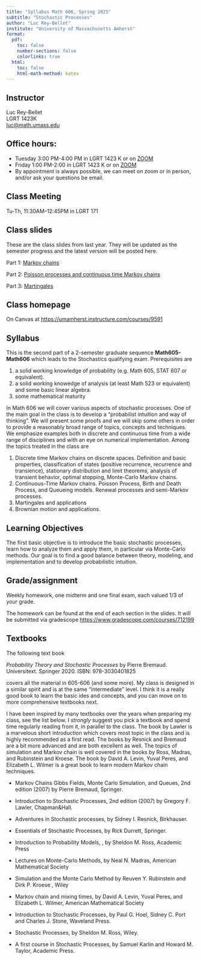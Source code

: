 ```yaml
---
title: "Syllabus Math 606, Spring 2025"
subtitle: "Stochastic Processes"
author: "Luc Rey-Bellet"
institute: "University of Massachusetts Amherst"
format:
  pdf:
    toc: false
    number-sections: false
    colorlinks: true
  html:
    toc: false
    html-math-method: katex
---
```


##  Instructor 

Luc Rey-Bellet  
LGRT 1423K  
<luc@math.umass.edu>  

## Office hours:  

 -  Tuesday 3:00 PM-4:00 PM in LGRT 1423 K or on [ZOOM](https://umass-amherst.zoom.us/my/luc.reybellet.office.hours)
 -  Friday 1:00 PM-2:00 in LGRT 1423 K or on [ZOOM](https://umass-amherst.zoom.us/my/luc.reybellet.office.hours)
 -  By appointment is always possible, we can meet on zoom or in person, and/or ask your questions be email.

## Class Meeting

Tu-Th, 11:30AM--12:45PM in LGRT 171

## Class slides

These are the class slides from last year. They will be updated as the semester progress and the latest version will be posted here.

Part 1: [Markov chains](https://luc-umass.github.io/html/Markov.html)

Part 2: [Poisson processes and continuous time Markov chains](https://luc-umass.github.io/html/Poisson.html)

Part 3: [Martingales](https://luc-umass.github.io/html/Martingale.html)

## Class homepage 

On Canvas at <https://umamherst.instructure.com/courses/9591> 

## Syllabus

This is the second part of a 2-semester graduate sequence **Math605-Math606** which leads to the Stochastics qualifying exam. Prerequisites are 

1. a solid working knowledge of probablilty (e.g. Math 605, STAT 607 or equivalent).
2. a solid working knowedge of analysis (at least Math 523 or equivalent) and some basic linear algebra.  
3. some mathematical maturity

In Math 606 we will cover various aspects of stochastic processes.  One of the main goal in the class is to develop a "probabilist intuition and way of thinking". We will present some proofs and we will skip some others in order to provide a reasonably broad range of topics, concepts and techniques. We emphasize examples both in discrete and continuous time from a wide range of disciplines and with an eye on numerical implementation.  Among the topics treated in the class are


1. Discrete time Markov chains on discrete spaces. Definition and basic properties, classification of states (positive recurrence, recurrence and transience), stationary distribution and limit theorems, analysis of transient behavior, optimal stopping, Monte-Carlo Markov chains.
2. Continuous-Time Markov chains. Poisson Process, Birth and Death Process, and Queueing models. Renewal processes and semi-Markov processes.
3. Martingales and applications
4. Brownian motion and applications.


## Learning Objectives  

The first basic objective is to introduce the basic stochastic processes, learn how to analyze them and apply them, in particular via Monte-Carlo methods. Our goal is to find a good balance between theory, modeling, and implementation and to develop probabilistic intuition. 


## Grade/assignment 

Weekly homework, one midterm and one final exam, each valued  1/3 of your grade. 

The homework can be found at the end of each section in the slides. It will be submitted via gradescope <https://www.gradescope.com/courses/712199>

##  Textbooks

The following text book 

*Probability Theory and Stochastic Processes* by Pierre Bremaud. Universitext. Springer 2020. ISBN: 978-3030401825

covers all the material in 605-606 (and some more). My class is designed in a similar spirit and is at the same "intermediate" level. I think it is a really good book to learn the basic ides and concepts, and you can move on to more  comprehensive textbooks next.


I have been inspired by many textbooks over the years when preparing my class, see the list below.  I *strongly* suggest you pick a textbook and spend time regularly reading from it, in parallel to the class. The book by Lawler is a marvelous short introduction which covers most topic in the class and is highly recommended as a first read. 
The books by Resnick and Bremaud are a bit more advanced and are both  excellent as well.  The topics of simulation and Markov chain is well covered in the books by Ross, Madras, and Rubinstein and Kroese.  The book by David A. Levin, Yuval Peres, and Elizabeth L. Wilmer is a great book to learn modern Markov chain techniques.


* Markov Chains Gibbs Fields, Monte Carlo Simulation, and Queues, 2nd edition (2007) by Pierre Bremaud, Springer.

* Introduction to Stochastic Processes, 2nd edition (2007) by Gregory F. Lawler, Chapman&Hall.

* Adventures in Stochastic processes, by Sidney I. Resnick, Birkhauser.

* Essentials of Stochastic Processes, by Rick Durrett, Springer.

* Introduction to Probability Models, , by Sheldon M. Ross, Academic Press

* Lectures on Monte-Carlo Methods, by Neal N. Madras, American Mathematical Society

* Simulation and the Monte Carlo Method by Reuven Y. Rubinstein and Dirk P. Kroese , Wiley

* Markov chain and mixing times, by David A. Levin, Yuval Peres, and Elizabeth L. Wilmer, American Mathematical Society

* Introduction to Stochastic Processes, by Paul G. Hoel, Sidney C. Port and Charles J. Stone, Waveland Press.

* Stochastic Processes, by Sheldon M. Ross, Wiley.

* A first course in Stochastic Processes, by Samuel Karlin and Howard M. Taylor, Academic Press.








